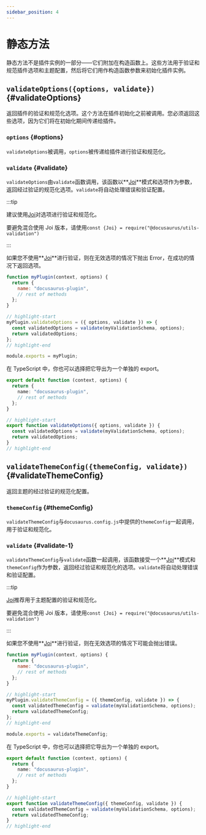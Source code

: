 ```yaml
---
sidebar_position: 4
---
```


# 静态方法

静态方法不是插件实例的一部分——它们附加在构造函数上。这些方法用于验证和规范插件选项和主题配置，然后将它们用作构造函数参数来初始化插件实例。

## `validateOptions({options, validate})` {#validateOptions}

返回插件的验证和规范化选项。这个方法在插件初始化之前被调用。您必须返回这些选项，因为它们将在初始化期间传递给插件。

### `options` {#options}

`validateOptions`被调用，`options`被传递给插件进行验证和规范化。

### `validate` {#validate}

`validateOptions`由`validate`函数调用，该函数以**[Joi]**模式和选项作为参数，返回经过验证的规范化选项。`validate`将自动处理错误和验证配置。

:::tip

建议使用[Joi]对选项进行验证和规范化。

要避免混合使用 Joi 版本，请使用`const {Joi} = require("@docusaurus/utils-validation")`

:::

如果您不使用**[Joi]**进行验证，则在无效选项的情况下抛出 Error，在成功的情况下返回选项。

```js title="my-plugin/src/index.js"
function myPlugin(context, options) {
  return {
    name: "docusaurus-plugin",
    // rest of methods
  };
}

// highlight-start
myPlugin.validateOptions = ({ options, validate }) => {
  const validatedOptions = validate(myValidationSchema, options);
  return validatedOptions;
};
// highlight-end

module.exports = myPlugin;
```

在 TypeScript 中，你也可以选择把它导出为一个单独的 export。

```ts title="my-plugin/src/index.ts"
export default function (context, options) {
  return {
    name: "docusaurus-plugin",
    // rest of methods
  };
}

// highlight-start
export function validateOptions({ options, validate }) {
  const validatedOptions = validate(myValidationSchema, options);
  return validatedOptions;
}
// highlight-end
```

## `validateThemeConfig({themeConfig, validate})` {#validateThemeConfig}

返回主题的经过验证的规范化配置。

### `themeConfig` {#themeConfig}

`validateThemeConfig`与`docusaurus.config.js`中提供的`themeConfig`一起调用，用于验证和规范化。

### `validate` {#validate-1}

`validateThemeConfig`与`validate`函数一起调用，该函数接受一个**[Joi]**模式和`themeConfig`作为参数，返回经过验证和规范化的选项。`validate`将自动处理错误和验证配置。

:::tip

[Joi]推荐用于主题配置的验证和规范化。

要避免混合使用 Joi 版本，请使用`const {Joi} = require("@docusaurus/utils-validation")`

:::

如果您不使用**[Joi]**进行验证，则在无效选项的情况下可能会抛出错误。

```js title="my-theme/src/index.js"
function myPlugin(context, options) {
  return {
    name: "docusaurus-plugin",
    // rest of methods
  };
}

// highlight-start
myPlugin.validateThemeConfig = ({ themeConfig, validate }) => {
  const validatedThemeConfig = validate(myValidationSchema, options);
  return validatedThemeConfig;
};
// highlight-end

module.exports = validateThemeConfig;
```

在 TypeScript 中，你也可以选择把它导出为一个单独的 export。

```ts title="my-theme/src/index.ts"
export default function (context, options) {
  return {
    name: "docusaurus-plugin",
    // rest of methods
  };
}

// highlight-start
export function validateThemeConfig({ themeConfig, validate }) {
  const validatedThemeConfig = validate(myValidationSchema, options);
  return validatedThemeConfig;
}
// highlight-end
```

[Joi]: https://www.npmjs.com/package/joi
